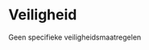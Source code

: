 # Veiligheid

```{=html}
<!--
Alle aandachtspunten in verband met veilig werken.
-->
```
Geen specifieke veiligheidsmaatregelen

